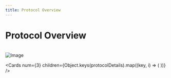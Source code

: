 ```yaml
---
title: Protocol Overview
---
```



# Protocol Overview

<br/>
<picture style={{height: '300px'}}>
    <source srcSet="/diagrams/arch-1-light.png" media="(prefers-color-scheme: light)" />
    <source srcSet="/diagrams/arch-1-dark.png" media="(prefers-color-scheme: dark)" />
    <img src="/diagrams/arch-1-dark.png" alt="Image" className="image" />
</picture>

<Cards
num={3}
children={Object.keys(protocolDetails).map((key, i) => (
<Card
    key={i}
    title={protocolDetails[key].title}
    description={protocolDetails[key].description}
    icon={protocolDetails[key].icon}
    href={protocolDetails[key].href}
/>
))}
/>
